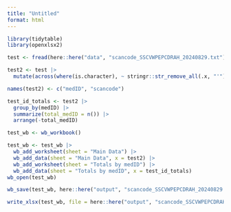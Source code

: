 ```yaml
---
title: "Untitled"
format: html
---
```



```r
library(tidytable)
library(openxlsx2)
```


```r
test <- fread(here::here("data", "scancode_SSCVWPEPCDRAH_20240829.txt"))

test2 <- test |>
  mutate(across(where(is.character), ~ stringr::str_remove_all(.x, "'")))

names(test2) <- c("medID", "scancode")

test_id_totals <- test2 |>
  group_by(medID) |>
  summarize(total_medID = n()) |>
  arrange(-total_medID)

test_wb <- wb_workbook() 

test_wb <- test_wb |>
  wb_add_worksheet(sheet = "Main Data") |>
  wb_add_data(sheet = "Main Data", x = test2) |>
  wb_add_worksheet(sheet = "Totals by medID") |>
  wb_add_data(sheet = "Totals by medID", x = test_id_totals)
wb_open(test_wb)

wb_save(test_wb, here::here("output", "scancode_SSCVWPEPCDRAH_20240829.xlsx"))
```



```r
write_xlsx(test_wb, file = here::here("output", "scancode_SSCVWPEPCDRAH_20240829.xlsx"))
```
